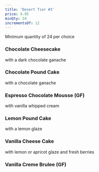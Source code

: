 ```yaml
---
title: 'Desert Tier #3'
price: 4.95
minQty: 24
incrementsOf: 12
---
```


Minimum quantity of 24 per choice

### Chocolate Cheesecake

with a dark chocolate ganache

### Chocolate Pound Cake

with a chocolate ganache

### Espresso Chocolate Mousse (GF)

with vanilla whipped cream

### Lemon Pound Cake

with a lemon glaze

### Vanilla Cheese Cake

with lemon or apricot glaze and fresh berries

### Vanilla Creme Brulee (GF)
